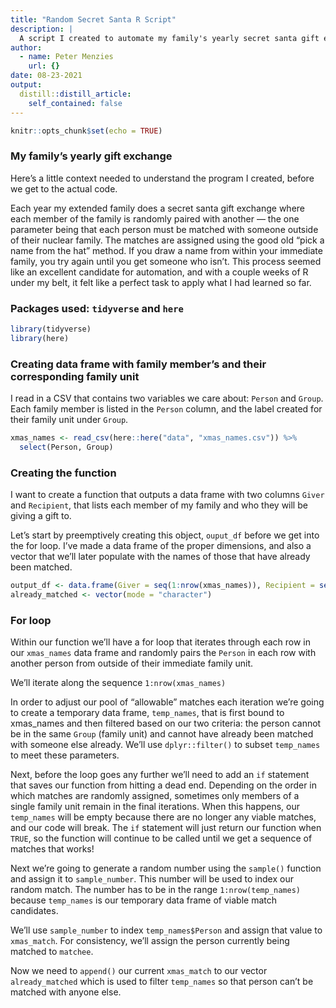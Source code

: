 ```yaml
---
title: "Random Secret Santa R Script"
description: |
  A script I created to automate my family's yearly secret santa gift exchange
author:
  - name: Peter Menzies
    url: {}
date: 08-23-2021
output:
  distill::distill_article:
    self_contained: false
---
```



```r
knitr::opts_chunk$set(echo = TRUE)
```

### My family's yearly gift exchange

Here's a little context needed to understand the program I created, before we get to the actual code. 

Each year my extended family does a secret santa gift exchange where each member of the family is randomly paired with another — the one parameter being that each person must be matched with someone outside of their nuclear family. The matches are assigned using the good old "pick a name from the hat" method. If you draw a name from within your immediate family, you try again until you get someone who isn't. This process seemed like an excellent candidate for automation, and with a couple weeks of R under my belt, it felt like a perfect task to apply what I had learned so far.

### Packages used: `tidyverse` and `here`

```r
library(tidyverse)
library(here)
```


### Creating data frame with family member's and their corresponding family unit

I read in a CSV that contains two variables we care about: `Person` and `Group`. Each family member is listed in the `Person` column, and the label created for their family unit under `Group`. 

```r
xmas_names <- read_csv(here::here("data", "xmas_names.csv")) %>% 
  select(Person, Group) 
```

### Creating the function

I want to create a function that outputs a data frame with two columns `Giver` and `Recipient`, that lists each member of my family and who they will be giving a gift to. 

Let's start by preemptively creating this object, `ouput_df` before we get into the for loop. I've made a data frame of the proper dimensions, and also a vector that we'll later populate with the names of those that have already been matched.

```r
output_df <- data.frame(Giver = seq(1:nrow(xmas_names)), Recipient = seq(1:nrow(xmas_names)))
already_matched <- vector(mode = "character")
```

### For loop

Within our function we'll have a for loop that iterates through each row in our `xmas_names` data frame and randomly pairs the `Person` in each row with another person from outside of their immediate family unit. 

We'll iterate along the sequence `1:nrow(xmas_names)` 

In order to adjust our pool of "allowable" matches each iteration we're going to create a temporary data frame, `temp_names`, that is first bound to xmas_names and then filtered based on our two criteria: the person cannot be in the same `Group` (family unit) and cannot have already been matched with someone else already. We'll use `dplyr::filter()` to subset `temp_names` to meet these parameters.

Next, before the loop goes any further we'll need to add an `if` statement that saves our function from hitting a dead end. Depending on the order in which matches are randomly assigned, sometimes only members of a single family unit remain in the final iterations. When this happens, our `temp_names` will be empty because there are no longer any viable matches, and our code will break. The `if` statement will just return our function when `TRUE`, so the function will continue to be called until we get a sequence of matches that works!

Next we're going to generate a random number using the `sample()` function and assign it to `sample_number`. This number will be used to index our random match. The number has to be in the range `1:nrow(temp_names)` because `temp_names` is our temporary data frame of viable match candidates. 

We'll use `sample_number` to index `temp_names$Person` and assign that value to `xmas_match`. For consistency, we'll assign the person currently being matched to `matchee`.

Now we need to `append()` our current `xmas_match` to our vector `already_matched` which is used to filter `temp_names` so that person can't be matched with anyone else.



```r

```


